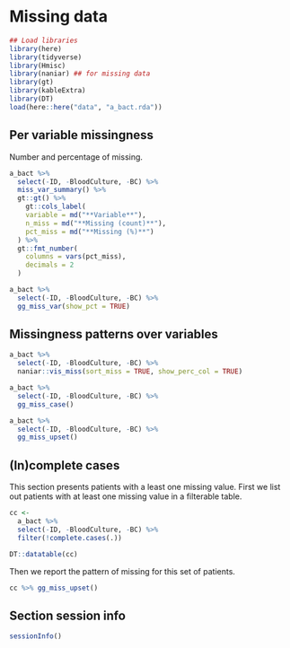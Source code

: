 # Missing data


```r
## Load libraries
library(here)
library(tidyverse)
library(Hmisc)
library(naniar) ## for missing data 
library(gt)
library(kableExtra)
library(DT)
load(here::here("data", "a_bact.rda"))
```


## Per variable missingness

Number and percentage of missing. 

```r
a_bact %>%
  select(-ID, -BloodCulture, -BC) %>%
  miss_var_summary() %>%
  gt::gt() %>%
    gt::cols_label(
    variable = md("**Variable**"),
    n_miss = md("**Missing (count)**"),
    pct_miss = md("**Missing (%)**")
  ) %>%
  gt::fmt_number(
    columns = vars(pct_miss),
    decimals = 2
  )

```


```r
a_bact %>%
  select(-ID, -BloodCulture, -BC) %>%
  gg_miss_var(show_pct = TRUE)
```



## Missingness patterns over variables


```r
a_bact %>%
  select(-ID, -BloodCulture, -BC) %>%
  naniar::vis_miss(sort_miss = TRUE, show_perc_col = TRUE) 
```

```r
a_bact %>%
  select(-ID, -BloodCulture, -BC) %>%
  gg_miss_case()
```


```r
a_bact %>%
  select(-ID, -BloodCulture, -BC) %>%
  gg_miss_upset()
```




## (In)complete cases

This section presents patients with a least one missing value. First we list out patients with at least one missing value in a filterable table. 

```r
cc <-
  a_bact %>%  
  select(-ID, -BloodCulture, -BC) %>% 
  filter(!complete.cases(.))

DT::datatable(cc)
```

Then we report the pattern of missing for this set of patients. 

```r
cc %>% gg_miss_upset()
```



## Section session info

```r
sessionInfo()
```
